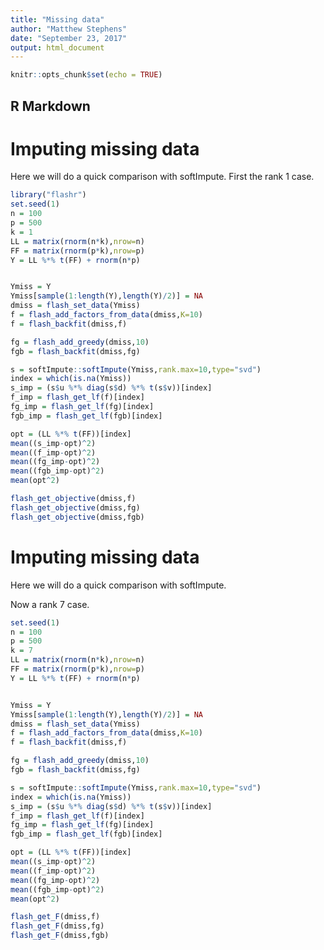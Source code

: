 ```yaml
---
title: "Missing data"
author: "Matthew Stephens"
date: "September 23, 2017"
output: html_document
---
```


```r
knitr::opts_chunk$set(echo = TRUE)
```

## R Markdown

# Imputing missing data

Here we will do a quick comparison with softImpute.
First the rank 1 case.
```r
library("flashr")
set.seed(1)
n = 100
p = 500
k = 1
LL = matrix(rnorm(n*k),nrow=n)
FF = matrix(rnorm(p*k),nrow=p)
Y = LL %*% t(FF) + rnorm(n*p)


Ymiss = Y
Ymiss[sample(1:length(Y),length(Y)/2)] = NA
dmiss = flash_set_data(Ymiss)
f = flash_add_factors_from_data(dmiss,K=10)
f = flash_backfit(dmiss,f)

fg = flash_add_greedy(dmiss,10)
fgb = flash_backfit(dmiss,fg)

s = softImpute::softImpute(Ymiss,rank.max=10,type="svd")
index = which(is.na(Ymiss))
s_imp = (s$u %*% diag(s$d) %*% t(s$v))[index]
f_imp = flash_get_lf(f)[index]
fg_imp = flash_get_lf(fg)[index]
fgb_imp = flash_get_lf(fgb)[index]

opt = (LL %*% t(FF))[index]
mean((s_imp-opt)^2)
mean((f_imp-opt)^2)
mean((fg_imp-opt)^2)
mean((fgb_imp-opt)^2)
mean(opt^2)

flash_get_objective(dmiss,f)
flash_get_objective(dmiss,fg)
flash_get_objective(dmiss,fgb)
```

# Imputing missing data

Here we will do a quick comparison with softImpute.

Now a rank 7 case.
```r
set.seed(1)
n = 100
p = 500
k = 7
LL = matrix(rnorm(n*k),nrow=n)
FF = matrix(rnorm(p*k),nrow=p)
Y = LL %*% t(FF) + rnorm(n*p)


Ymiss = Y
Ymiss[sample(1:length(Y),length(Y)/2)] = NA
dmiss = flash_set_data(Ymiss)
f = flash_add_factors_from_data(dmiss,K=10)
f = flash_backfit(dmiss,f)

fg = flash_add_greedy(dmiss,10)
fgb = flash_backfit(dmiss,fg)

s = softImpute::softImpute(Ymiss,rank.max=10,type="svd")
index = which(is.na(Ymiss))
s_imp = (s$u %*% diag(s$d) %*% t(s$v))[index]
f_imp = flash_get_lf(f)[index]
fg_imp = flash_get_lf(fg)[index]
fgb_imp = flash_get_lf(fgb)[index]

opt = (LL %*% t(FF))[index]
mean((s_imp-opt)^2)
mean((f_imp-opt)^2)
mean((fg_imp-opt)^2)
mean((fgb_imp-opt)^2)
mean(opt^2)

flash_get_F(dmiss,f)
flash_get_F(dmiss,fg)
flash_get_F(dmiss,fgb)
```






